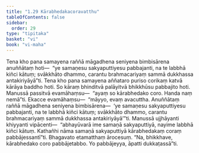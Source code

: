 ```yaml
---
title: "1.29 Kārabhedakacoravatthu"
tableOfContents: false
sidebar:
  order: 29
type: "tipitaka"
basket: "vi"
book: "vi-maha"
---
```



<DynamicBreadcrumb />

<Division number="92" book="vi-maha" e="ch" v="3" p="105">

<Paragraph number="430" book="vi-maha">
Tena kho pana samayena raññā māgadhena seniyena bimbisārena anuññātaṃ hoti—  “ye samaṇesu sakyaputtiyesu pabbajanti, na te labbhā kiñci kātuṃ; svākkhāto dhammo, carantu brahmacariyaṃ sammā dukkhassa antakiriyāyā”ti. Tena kho pana samayena aññataro puriso corikaṃ katvā kārāya baddho hoti. So kāraṃ bhinditvā palāyitvā bhikkhūsu pabbajito hoti. Manussā passitvā evamāhaṃsu—  “ayaṃ so kārabhedako coro. Handa naṃ nemā”ti. Ekacce evamāhaṃsu—  “māyyo, evaṃ avacuttha. Anuññātaṃ raññā māgadhena seniyena bimbisārena—  ‘ye samaṇesu sakyaputtiyesu pabbajanti, na te labbhā kiñci kātuṃ; svākkhāto dhammo, carantu brahmacariyaṃ sammā dukkhassa antakiriyāyā’”ti. Manussā ujjhāyanti khiyyanti vipācenti—  “abhayūvarā ime samaṇā sakyaputtiyā, nayime labbhā kiñci kātuṃ. Kathañhi nāma samaṇā sakyaputtiyā kārabhedakaṃ coraṃ pabbājessantī”ti. Bhagavato etamatthaṃ ārocesuṃ. “Na, bhikkhave, kārabhedako coro pabbājetabbo. Yo pabbājeyya, āpatti dukkaṭassā”ti.
</Paragraph>
</Division>
